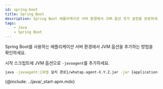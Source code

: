 ```yaml
---
id: spring-boot
title: Spring Boot
description: Spring Boot 애플리케이션 서버 환경에서 JVM 옵션 추가 설정을 완료하세요.
tags:
    - Java
    - Spring Boot
---
```


Spring Boot를 사용하는 애플리케이션 서버 환경에서 JVM 옵션을 추가하는 방법을 확인하세요. 

시작 스크립트에 JVM 옵션으로 `-javaagent`를 추가하세요.

```bash
java -javaagent:{와탭 설치 경로}/whatap.agent-X.Y.Z.jar -jar {application.jar}
```

{@include: ../java/_start-apm.mdx}  